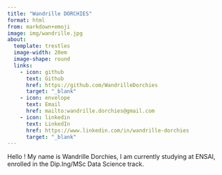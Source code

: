 ```yaml
---
title: "Wandrille DORCHIES"
format: html
from: markdown+emoji
image: img/wandrille.jpg
about:
  template: trestles
  image-width: 20em
  image-shape: round
  links:
    - icon: github
      text: Github
      href: https://github.com/WandrilleDorchies
      target: "_blank"
    - icon: envelope
      text: Email
      href: mailto:wandrille.dorchies@gmail.com
    - icon: linkedin
      text: LinkedIn
      href: https://www.linkedin.com/in/wandrille-dorchies
      target: "_blank"
---
```


::: {.justify}

Hello ! My name is Wandrille Dorchies, I am currently studying at ENSAI, enrolled in
the Dip.Ing/MSc Data Science track.
:::
